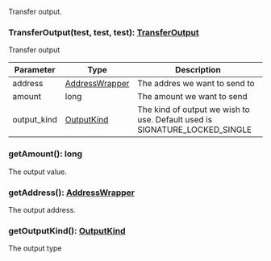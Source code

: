 Transfer output.

### TransferOutput(test, test, test): [TransferOutput](#transferoutput)

Transfer output

| Parameter       | Type |  Description |
| --------------- | -------- | -------- |
| address | [AddressWrapper](#addresswrapper) |  The addres we want to send to |
| amount | long |  The amount we want to send |
| output_kind | [OutputKind](#outputkind) |  The kind of output we wish to use. Default used is SIGNATURE_LOCKED_SINGLE |

### getAmount(): long

The output value.

### getAddress(): [AddressWrapper](#addresswrapper)

The output address.

### getOutputKind(): [OutputKind](#outputkind)

The output type
